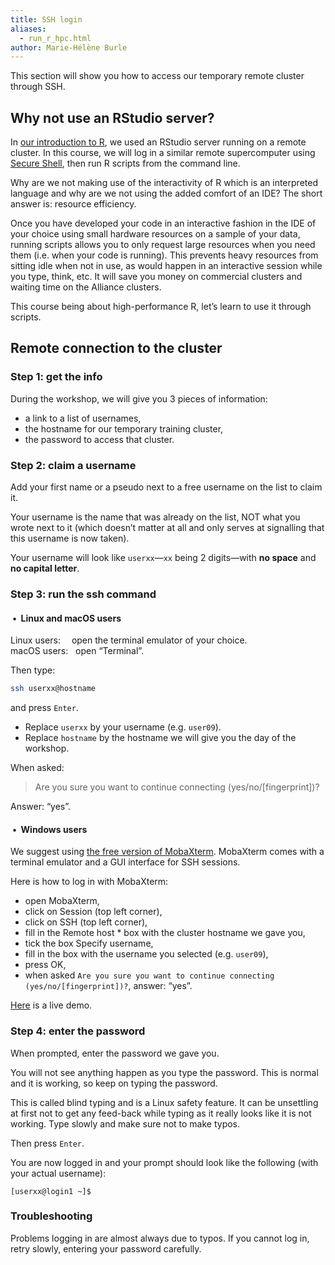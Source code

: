 ```yaml
---
title: SSH login
aliases:
  - run_r_hpc.html
author: Marie-Hélène Burle
---
```


:::{.def}

This section will show you how to access our temporary remote cluster through SSH.

:::

## Why not use an RStudio server?

In [our introduction to R](https://mint.westdri.ca/r/top_intro.html), we used an RStudio server running on a remote cluster. In this course, we will log in a similar remote supercomputer using [Secure Shell](https://en.wikipedia.org/wiki/Secure_Shell), then run R scripts from the command line.

Why are we not making use of the interactivity of R which is an interpreted language and why are we not using the added comfort of an IDE? The short answer is: resource efficiency.

Once you have developed your code in an interactive fashion in the IDE of your choice using small hardware resources on a sample of your data, running scripts allows you to only request large resources when you need them (i.e. when your code is running). This prevents heavy resources from sitting idle when not in use, as would happen in an interactive session while you type, think, etc. It will save you money on commercial clusters and waiting time on the Alliance clusters.

This course being about high-performance R, let's learn to use it through scripts.

## Remote connection to the cluster

### Step 1: get the info

During the workshop, we will give you 3 pieces of information:

- a link to a list of usernames,
- the hostname for our temporary training cluster,
- the password to access that cluster.

### Step 2: claim a username

Add your first name or a pseudo next to a free username on the list to claim it.

[Your username is the name that was already on the list, NOT what you wrote next to it]{.emph} (which doesn't matter at all and only serves at signalling that this username is now taken).

Your username will look like `userxx`—`xx` being 2 digits—with **no space** and **no capital letter**.

### Step 3: run the ssh command

#### &nbsp;•&nbsp; Linux and macOS users

Linux users: &ensp;&ensp;open the terminal emulator of your choice.\
macOS users: &nbsp;&nbsp;open "Terminal".

Then type:

```.bash
ssh userxx@hostname
```

and press `Enter`.

:::{.note}

- Replace `userxx` by your username (e.g. `user09`).
- Replace `hostname` by the hostname we will give you the day of the workshop.

:::

When asked:

> Are you sure you want to continue connecting (yes/no/[fingerprint])?

Answer: "yes".

#### &nbsp;•&nbsp; Windows users

We suggest using [the free version of MobaXterm](https://mobaxterm.mobatek.net/download.html). MobaXterm comes with a terminal emulator and a GUI interface for SSH sessions.

Here is how to log in with MobaXterm:

- open MobaXterm,
- click on [Session]{.codelike} (top left corner),
- click on [SSH]{.codelike} (top left corner),
- fill in the [Remote host *]{.codelike} box with the cluster hostname we gave you,
- tick the box [Specify username]{.codelike},
- fill in the box with the username you selected (e.g. `user09`),
- press [OK]{.codelike},
- when asked `Are you sure you want to continue connecting (yes/no/[fingerprint])?`, answer: "yes".

:::{.note}

[Here](https://mobaxterm.mobatek.net/demo.html) is a live demo.

:::

### Step 4: enter the password

When prompted, enter the password we gave you.

[You will not see anything happen as you type the password. This is normal and it is working, so keep on typing the password.]{.emph}

:::{.note}

This is called blind typing and is a Linux safety feature. It can be unsettling at first not to get any feed-back while typing as it really looks like it is not working. Type slowly and make sure not to make typos.

:::

Then press `Enter`.

You are now logged in and your prompt should look like the following (with your actual username):

```
[userxx@login1 ~]$
```

### Troubleshooting

Problems logging in are almost always due to typos. If you cannot log in, retry slowly, entering your password carefully.
